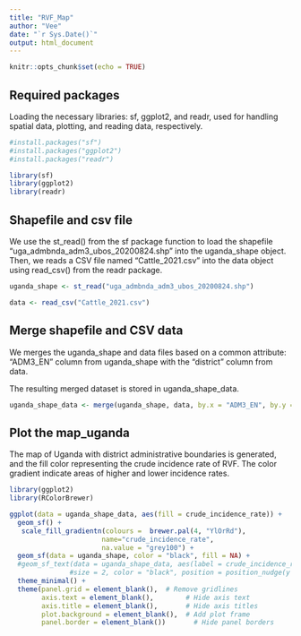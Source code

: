 ---
title: "RVF_Map"
author: "Vee"
date: "`r Sys.Date()`"
output: html_document
---

```{r setup, include=FALSE}
knitr::opts_chunk$set(echo = TRUE)
```

## Required packages

Loading the necessary libraries: sf, ggplot2, and readr, used for handling spatial data, plotting, and reading data, respectively.

```{r packages}
#install.packages("sf")
#install.packages("ggplot2")
#install.packages("readr")

library(sf)
library(ggplot2)
library(readr)
```

## Shapefile and csv file

We use the st_read() from the sf package function to load the shapefile "uga_admbnda_adm3_ubos_20200824.shp" into the uganda_shape object. Then, we reads a CSV file named "Cattle_2021.csv" into the data object using read_csv() from the readr package.

```{r files}

uganda_shape <- st_read("uga_admbnda_adm3_ubos_20200824.shp")

data <- read_csv("Cattle_2021.csv")

```

## Merge shapefile and CSV data

We merges the uganda_shape and data files based on a common attribute: "ADM3_EN" column from uganda_shape with the "district" column from data.

The resulting merged dataset is stored in uganda_shape_data.

```{r merge}

uganda_shape_data <- merge(uganda_shape, data, by.x = "ADM3_EN", by.y = "district")

```

## Plot the map_uganda

The map of Uganda with district administrative boundaries is generated, and the fill color representing the crude incidence rate of RVF. The color gradient indicate areas of higher and lower incidence rates.

```{r plot}
library(ggplot2)
library(RColorBrewer)

ggplot(data = uganda_shape_data, aes(fill = crude_incidence_rate)) +
  geom_sf() +
   scale_fill_gradientn(colours =  brewer.pal(4, "YlOrRd"),
                       name="crude_incidence_rate",
                       na.value = "grey100") +
  geom_sf(data = uganda_shape, color = "black", fill = NA) +
  #geom_sf_text(data = uganda_shape_data, aes(label = crude_incidence_rate), 
               #size = 2, color = "black", position = position_nudge(y = 1)) +
  theme_minimal() +
  theme(panel.grid = element_blank(),  # Remove gridlines
        axis.text = element_blank(),        # Hide axis text
        axis.title = element_blank(),       # Hide axis titles
        plot.background = element_blank(),  # Add plot frame
        panel.border = element_blank())       # Hide panel borders
        
```

